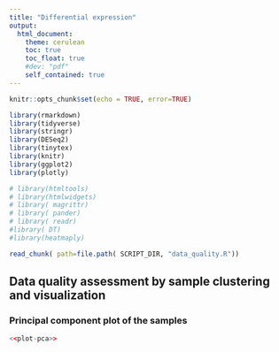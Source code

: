 ```yaml
---
title: "Differential expression"
output:
  html_document: 
    theme: cerulean
    toc: true
    toc_float: true
    #dev: "pdf"
    self_contained: true
---
```


```r
knitr::opts_chunk$set(echo = TRUE, error=TRUE)
```

```r
library(rmarkdown)
library(tidyverse)
library(stringr)
library(DESeq2)
library(tinytex)
library(knitr)
library(ggplot2)
library(plotly)

# library(htmltools)
# library(htmlwidgets)
# library( magrittr)
# library( pander)
# library( readr)
#library( DT)
#library(heatmaply)
```

[//]: # "Load the various chunks in the various files"
```r
read_chunk( path=file.path( SCRIPT_DIR, "data_quality.R"))
```
## Data quality assessment by sample clustering and visualization

### Principal component plot of the samples

```r
<<plot-pca>>
```
